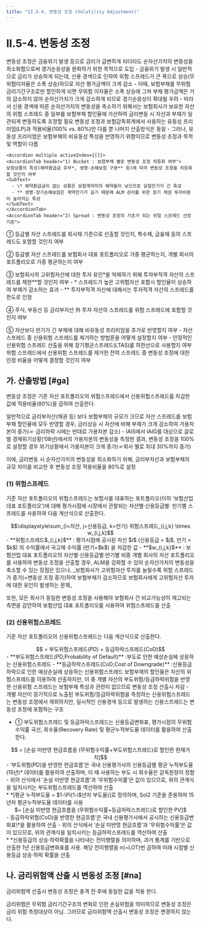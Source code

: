 ```yaml
---
title: "II.5-4. 변동성 조정 (Volatility Adjustment)"
---
```

# II.5-4. 변동성 조정

<Accordion multiple activeIndex={[]}>
<AccordionTab header="변동성 조정의 역할">
변동성 조정은 금융위기 발생 등으로 금리가 급변하게 되더라도 순자산가치의 변동성을 최소화함으로써 경기순응성을 완화하기 위한 목적으로 도입
- 금융위기 발생 시 일반적으로 금리가 상승하게 되는데, 신용 경색으로 인하여 위험 스프레드가 큰 폭으로 상승(무위험이자율은 소폭 상승)하므로 자산 평가금액이 크게 감소
- 이때, 보험부채를 무위험 금리기간구조로만 할인하게 되면 무위험 이자율은 소폭 상승에 그쳐 부채 평가금액은 거의 감소하지 않아 순자산가치가 크게 감소하게 되므로 경기순응성이 확대될 우려
- 따라서 신용 경색에 따른 순자산가치의 변동성을 축소하기 위해서는 보험회사가 보유한 자산의 위험 스프레드 중 일부를 보험부채 할인율에 가산하여 금리변동 시 자산과 부채가 일관되게 변동하도록 조정할 필요
</AccordionTab>
<AccordionTab header="변동성 조정과 유동성 프리미엄과 비교">
변동성 조정과 보험감독회계에서 사용하는 유동성 프리미엄(LP)과 적용비율(100% vs. 80%)만 다를 뿐 나머지 산출방식은 동일
- 그러나, 유동성 프리미엄은 보험부채의 비유동성 특성을 반영하기 위함이므로 변동성 조정과 목적 및 역할이 다름
</AccordionTab>
<AccordionTab header="변동성 조정 산출을 위한 주요 고려사항">

<Math>
${변동성 조정_{Bk}}^{1)} = AR^{4)} × Σ(Sp^{2)} - RC^{3)}) $ 로 표현 가능
</Math>


    <Accordion multiple activeIndex={[]}>
    <AccordionTab header="1) Bucket : 보험부채 별로 변동성 조정 차등화 여부">
    보험상품의 특성(해약환급금 유무*, 생명·손해보험 구분** 등)에 따라 변동성 조정을 차등화할 것인지 여부
    <SubText>
      - \* 해약환급금이 없는 상품은 보험계약자의 해약율이 낮으므로 실질만기가 긴 특성
      - ** 생명·장기손해보험은 계약만기가 길기 때문에 ALM 관리를 위한 장기 채권 투자비중이 높아지는 특성
    </SubText>
    </AccordionTab>
    <AccordionTab header="2) Spread : 변동성 조정의 기초가 되는 위험 스프레드 선정기준">
① 등급별 자산 스프레드를 회사채 기준으로 산출할 것인지, 특수채, 금융채 등의 스프레드도 포함할 것인지 여부

② 등급별 자산 스프레드를 보험회사 대표 포트폴리오로 가중 평균하는지, 개별 회사의 포트폴리오로 가중 평균하는지 여부

③ 보험회사의 고위험자산에 대한 투자 유인*을 억제하기 위해 투자부적격 자산의 스프레드를 제한**할 것인지 여부
    <SubText>
      - \* 스프레드가 높은 고위험자산 포함시 할인율이 상승하여 부채가 감소하는 효과
      - ** 투자부적격 자산에 대해서는 투자적격 자산의 스프레드를 한도로 인정
      <br/>
    </SubText>

④ 주식, 부동산 등 금리부자산 外 투자 자산의 스프레드를 위험 스프레드에 포함할 것인지 여부

⑤ 자산보다 만기가 긴 부채에 대해 비유동성 프리미엄을 추가로 반영할지 여부
    </AccordionTab>
    <AccordionTab header="3) Risk Correction : 변동성 조정과 관련이 없는 신용위험 스프레드 조정 방법">
    - 자산 스프레드 중 신용위험 스프레드를 제거하는 방법론을 어떻게 설정할지 여부
    - 안정적인 신용위험 스프레드 산출을 위해 장기평균스프레드(LTAS)를 하한선으로 사용할지 여부
    </AccordionTab>
    <AccordionTab header="4) Application Ratio : 변동성 조정 인정비율 결정">
    위험 스프레드에서 신용위험 스프레드를 제거한 잔여 스프레드 중 변동성 조정에 대한 인정 비율을 어떻게 결정할 것인지 여부
    </AccordionTab>
    </Accordion>

</AccordionTab>
</Accordion>

## 가. 산출방법 [#ga]

변동성 조정은 기준 자산 포트폴리오의 위험스프레드에서 신용위험스프레드를 차감한 값에 적용비율(80%)을 곱하여 산출한다.

<Accordion multiple activeIndex={[]}>
<AccordionTab header="변동성 조정 적용비율을 80%로 적용하는 이유 ">
일반적으로 금리부자산(채권 등) 보다 보험부채의 규모가 크므로 자산 스프레드를 보험부채 할인율에 모두 반영할 경우, 금리상승 시 자산에 비해 부채가 크게 감소하여 가용자본이 증가(☞ 금리하락 시에는 반대로 가용자본 감소)
- IAIS에서 IAIG를 대상으로 글로벌 경제위기상황(’08년)에서의 가용자본의 변동성을 측정한 결과, 변동성 조정을 100%로 설정할 경우 위기상황에서 가용자본이 크게 증가(☞회사 별로 최대 30%까지 증가)

이에, 금리변동 시 순자산가치의 변동성을 최소화하기 위해, 금리부자산과 보험부채의 규모 차이를 비교한 후 변동성 조정 적용비율을 80%로 설정
</AccordionTab>
</Accordion>

### (1) 위험스프레드
기준 자산 포트폴리오의 위험스프레드는 보험사를 대표하는 포트폴리오(이하 ‘보험산업 대표 포트폴리오’)에 대해 평가시점에 시장에서 관찰되는 자산별·신용등급별· 만기별 스프레드를 사용하여 다음 계산식으로 산출한다.

<Math>
기준자산 포트폴리오의 위험스프레드
<center>
$$\displaystyle\sum_{i=자산, j=신용등급, k=만기} 위험스프레드_{i,j,k} \times w_{i,j,k}$$
</center>

<SCard>
 - **위험스프레드$_{i,j,k}$** : 평가시점에 공시된 자산 $i$ (신용등급 = $j$, 만기 = $k$) 의 수익률에서 국고채 수익률 (만기=$k$) 을 차감한 값
 - **$w_{i,j,k}$** : 보험산업 대표 포트폴리오의 자산별·신용등급별·만기별 비중
</SCard>
</Math>

<Accordion multiple activeIndex={[]}>
<AccordionTab header="보험산업 대표 포트폴리오를 사용하는 이유 ">
개별 회사의 자산 포트폴리오를 사용하여 변동성 조정을 산출할 경우, ALM을 강화할 수 있어 순자산가치의 변동성을 축소할 수 있는 장점은 있으나,
_보험회사가 고위험자산 투자를 늘릴수록 위험 스프레드가 증가(=변동성 조정 증가)하여 보험부채가 감소하므로 보험회사에게 고위험자산 투자에 대한 유인이 발생하는 문제_

또한, 모든 회사가 동일한 변동성 조정을 사용해야 보험회사 간 비교가능성이 제고되는 측면을 감안하여 보험산업 대표 포트폴리오를 사용하여 위험스프레드를 산출
</AccordionTab>
</Accordion>


### (2) 신용위험스프레드
기준 자산 포트폴리오의 신용위험스프레드는 다음 계산식으로 산출한다.
<Math>
신용위험스프레드
<center>
$$ = 부도위험스프레드(PD) + 등급하락스프레드(CoD)$$
</center>
<SCard>
 - **부도위험스프레드(PD;Probability of Default)** :부도로 인한 예상손실에 상응하는 신용위험스프레드
 - **등급하락스프레드(CoD;Cost of Downgrade)** :신용등급 하락으로 인한 예상손실에 상응하는 신용위험스프레드
</SCard>
</Math>

<Accordion multiple activeIndex={[]}>
<AccordionTab header="신용위험 스프레드를 차감하는 이유 ">
보험부채의 할인율은 자산의 위험스프레드를 이용하여 산출하지만, 이 중 개별 자산의 부도위험/등급하락위험을 반영한 신용위험 스프레드는 보험부채 특성과 관련이 없으므로 변동성 조정 산출시 차감
- 개별 자산이 장기적으로 노출된 부도위험/등급하락위험을 측정하는 신용위험스프레드는 변동성 조정에서 제외하지만, 일시적인 신용경색 등으로 발생하는 신용스프레드는 변동성 조정에 포함하는 구조
</AccordionTab>
</Accordion>

- ① 부도위험스프레드 및 등급하락스프레드는 신용등급변화표, 평가시점의 무위험수익률 곡선, 회수율(Recovery Rate) 및 평균누적부도율 데이터를 활용하여 산출한다.

<Accordion multiple activeIndex={[]}>
<AccordionTab header="부도위험스프레드 산출방법 ">

<Math>
부도위험을 반영한 현금흐름을 무위험수익률로 할인한 현재가치
<center>
 $$ = [손실 미반영 현금흐름을 (무위험수익률+부도위험스프레드)로 할인한 현재가치]$$
</center>

<SCard>
- ‘부도위험(PD)을 반영한 현금흐름’은 국내 신용평가사의 신용등급별 평균 누적부도율 (15년)* 데이터를 활용하여 산출하며, 이 때 사용하는 부도 시 회수율은 감독원장이 정함
- 위의 산식에서 ‘손실 미반영 현금흐름’과 ‘무위험수익률’은 값이 있으므로, 위의 관계식을 일치시키는 부도위험스프레드를 역산하여 산출
<br/>
<SubText>
* *[평균 누적부도율 = $1-\Pi(1-i$년차 부도율)]로 정의하며, Sol2 기준을 준용하여 15년차 평균누적부도율 데이터를 사용
</SubText>
</SCard>
</Math>
</AccordionTab>
<AccordionTab header="등급하락스프레드 산출방법 ">

<Math>
등급하락위험을 반영한 현금흐름을 무위험수익률로 할인한 현재가치
<center>
 $= [손실 미반영 현금흐름을 (무위험수익률+등급하락스프레드)로 할인한 PV]$
</center>

<SCard>
- 등급하락위험(CoD)을 반영한 현금흐름’은 국내 신용평가사에서 공시하는 신용등급변화표\*을 활용하여 산출
- 위의 산식에서 ‘손실 미반영 현금흐름’과 ‘무위험수익률’은 값이 있으므로, 위의 관계식을 일치시키는 등급하락스프레드를 역산하여 산출
<br/>
<SubText>
* *신용등급의 상승·하락확률을 나타내는 전이행렬을 의미하며, 과거 통계를 기반으로 산출한 1년 신용등급변화표를 사용. 해당 전이행렬을 n(=LOT)번 곱하여 미래 시점별 신용등급 상승·하락 확률을 산출
</SubText>
</SCard>
</Math>
</AccordionTab>
</Accordion>



## 나. 금리위험액 산출 시 변동성 조정 [#na]

금리위험액 산출시 변동성 조정은 충격 전·후에 동일한 값을 적용 한다.

<Accordion multiple activeIndex={[]}>
<AccordionTab header="금리위험액 산출시 변동성 조정은 변경하지 않는 이유 ">
금리위험은 무위험 금리기간구조의 변화로 인한 손실위험을 의미하므로 변동성 조정은 금리 위험 측정대상이 아님. 그러므로 금리위험액 산출시 변동성 조정은 변경하지 않는다.
</AccordionTab>
</Accordion>
